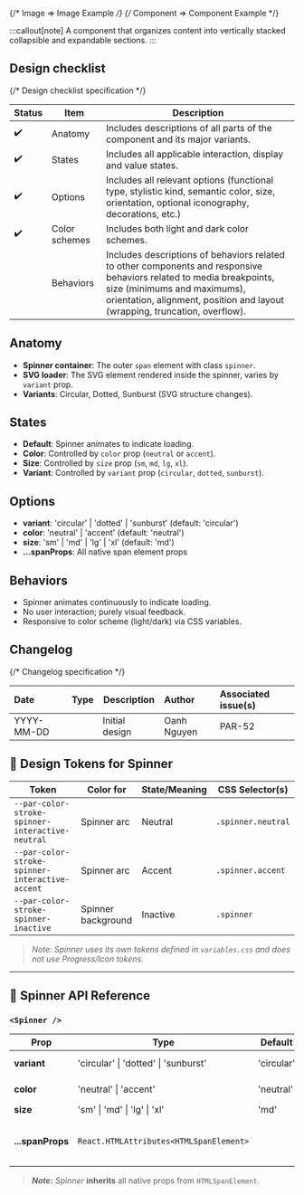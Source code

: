 
{/* Image => Image Example */}
{/* Component => Component Example */}

:::callout[note]
A component that organizes content into vertically stacked collapsible and expandable sections.
:::

## Design checklist <span id="design-checklist"></span>

{/* Design checklist specification */}

| Status | Item          | Description                                                                                                                                                                                                                       |
| ------ | ------------- | --------------------------------------------------------------------------------------------------------------------------------------------------------------------------------------------------------------------------------- |
| ✔️     | Anatomy       | Includes descriptions of all parts of the component and its major variants.                                                                                                                                                       |
| ✔️     | States        | Includes all applicable interaction, display and value states.                                                                                                                                                                    |
| ✔️     | Options       | Includes all relevant options (functional type, stylistic kind, semantic color, size, orientation, optional iconography, decorations, etc.)                                                                                       |
| ✔️     | Color schemes | Includes both light and dark color schemes.                                                                                                                                                                                       |
|        | Behaviors     | Includes descriptions of behaviors related to other components and responsive behaviors related to media breakpoints, size (minimums and maximums), orientation, alignment, position and layout (wrapping, truncation, overflow). |

## Anatomy <span id="anatomy"></span>

- **Spinner container**: The outer `span` element with class `spinner`.
- **SVG loader**: The SVG element rendered inside the spinner, varies by `variant` prop.
- **Variants**: Circular, Dotted, Sunburst (SVG structure changes).

## States <span id="states"></span>

- **Default**: Spinner animates to indicate loading.
- **Color**: Controlled by `color` prop (`neutral` or `accent`).
- **Size**: Controlled by `size` prop (`sm`, `md`, `lg`, `xl`).
- **Variant**: Controlled by `variant` prop (`circular`, `dotted`, `sunburst`).

## Options <span id="options"></span>

- **variant**: 'circular' | 'dotted' | 'sunburst' (default: 'circular')
- **color**: 'neutral' | 'accent' (default: 'neutral')
- **size**: 'sm' | 'md' | 'lg' | 'xl' (default: 'md')
- **...spanProps**: All native span element props

## Behaviors <span id="behaviors"></span>

- Spinner animates continuously to indicate loading.
- No user interaction; purely visual feedback.
- Responsive to color scheme (light/dark) via CSS variables.

## Changelog <span id="changelog"></span>

{/* Changelog specification */}

| Date       | Type                                                     | Description    | Author      | Associated issue(s) |
| :--------- | :------------------------------------------------------- | -------------- | :---------- | :------------------ |
| YYYY-MM-DD | <Badge size='sm' kind='glass' color='cyan' label="new"/> | Initial design | Oanh Nguyen | PAR-52              |

## 🎨 Design Tokens for Spinner

| **Token**                                         | **Color for**         | **State/Meaning** | **CSS Selector(s)**         |
|-------------------------------------------------- | --------------------- | ----------------- | --------------------------- |
| `--par-color-stroke-spinner-interactive-neutral`  | Spinner arc           | Neutral           | `.spinner.neutral`          |
| `--par-color-stroke-spinner-interactive-accent`   | Spinner arc           | Accent            | `.spinner.accent`           |
| `--par-color-stroke-spinner-inactive`             | Spinner background    | Inactive          | `.spinner`                  |

> _Note: Spinner uses its own tokens defined in `variables.css` and does not use Progress/Icon tokens._

---

## 🧩 Spinner API Reference

### `<Spinner />`

| **Prop**   | **Type**                                         | **Default**   | **Description**                                                                 |
|------------|--------------------------------------------------|--------------|-------------------------------------------------------------------------------|
| **variant**| 'circular' \| 'dotted' \| 'sunburst'            | 'circular'   | Spinner style variant                                                          |
| **color**  | 'neutral' \| 'accent'                            | 'neutral'    | Spinner color                                                                  |
| **size**   | 'sm' \| 'md' \| 'lg' \| 'xl'                    | 'md'         | Spinner size                                                                   |
| **...spanProps** | `React.HTMLAttributes<HTMLSpanElement>`     |              | All native span props (className, style, ...)                                  |

> **_Note:_** _Spinner_ **inherits** all native props from `HTMLSpanElement`.
